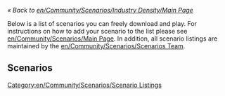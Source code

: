 [[Category:en/Community/Scenarios/Scenario Listings]]

''« Back to [[en/Community/Scenarios/Industry Density/Main Page]]''

Below is a list of scenarios you can freely download and play. For instructions on how to add your scenario to the list please see [[en/Community/Scenarios/Main Page]]. In addition, all scenario listings are maintained by the [[en/Community/Scenarios/Scenarios Team]].

==Scenarios==
